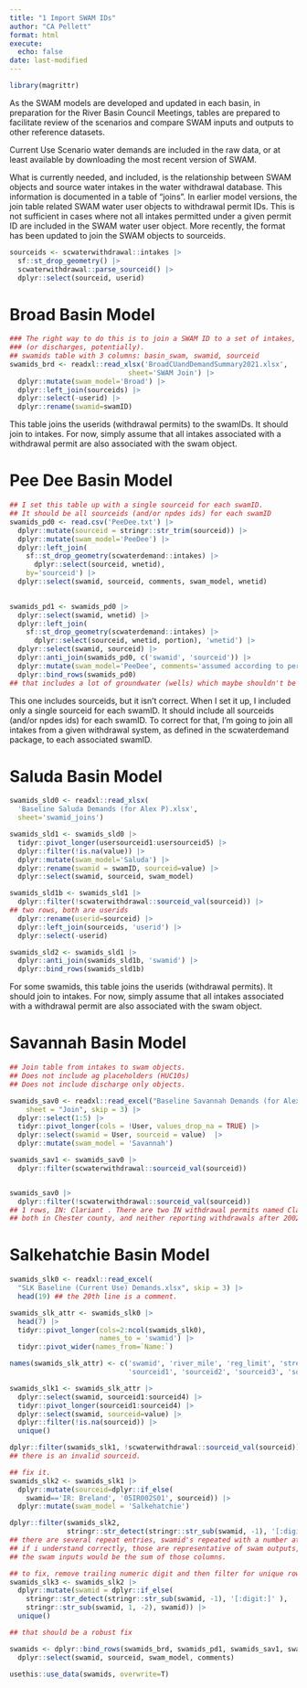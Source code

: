 ```yaml
---
title: "1 Import SWAM IDs"
author: "CA Pellett"
format: html
execute: 
  echo: false
date: last-modified
---
```


```r
library(magrittr)

```
As the SWAM models are developed and updated in each basin, in preparation for the River Basin Council Meetings, tables are prepared to facilitate review of the scenarios and compare SWAM inputs and outputs to other reference datasets.

Current Use Scenario water demands are included in the raw data, or at least available by downloading the most recent version of SWAM. 

What is currently needed, and included, is the relationship between SWAM objects and source water intakes in the water withdrawal database. This information is documented in a table of "joins". In earlier model versions, the join table related SWAM water user objects to withdrawal permit IDs. This is not sufficient in cases where not all intakes permitted under a given permit ID are included in the SWAM water user object. More recently, the format has been updated to join the SWAM objects to sourceids. 


```r
sourceids <- scwaterwithdrawal::intakes |>
  sf::st_drop_geometry() |>
  scwaterwithdrawal::parse_sourceid() |>
  dplyr::select(sourceid, userid)
```

# Broad Basin Model
```r
### The right way to do this is to join a SWAM ID to a set of intakes,
### (or discharges, potentially). 
## swamids table with 3 columns: basin_swam, swamid, sourceid
swamids_brd <- readxl::read_xlsx('BroadCUandDemandSummary2021.xlsx',
                             sheet='SWAM Join') |>
  dplyr::mutate(swam_model='Broad') |>
  dplyr::left_join(sourceids) |>
  dplyr::select(-userid) |>
  dplyr::rename(swamid=swamID)
```
This table joins the userids (withdrawal permits) to the swamIDs. It should join to intakes. For now, simply assume that all intakes associated with a withdrawal permit are also associated with the swam object.

# Pee Dee Basin Model
```r
## I set this table up with a single sourceid for each swamID.
## It should be all sourceids (and/or npdes ids) for each swamID
swamids_pd0 <- read.csv('PeeDee.txt') |>
  dplyr::mutate(sourceid = stringr::str_trim(sourceid)) |>
  dplyr::mutate(swam_model='PeeDee') |>
  dplyr::left_join(
    sf::st_drop_geometry(scwaterdemand::intakes) |>
      dplyr::select(sourceid, wnetid),
    by='sourceid') |>
  dplyr::select(swamid, sourceid, comments, swam_model, wnetid)
  

swamids_pd1 <- swamids_pd0 |>
  dplyr::select(swamid, wnetid) |>
  dplyr::left_join(
    sf::st_drop_geometry(scwaterdemand::intakes) |>
      dplyr::select(sourceid, wnetid, portion), 'wnetid') |>
  dplyr::select(swamid, sourceid) |>
  dplyr::anti_join(swamids_pd0, c('swamid', 'sourceid')) |>
  dplyr::mutate(swam_model='PeeDee', comments='assumed according to permit joins') |>
  dplyr::bind_rows(swamids_pd0)
## that includes a lot of groundwater (wells) which maybe shouldn't be included...

```
This one includes sourceids, but it isn't correct. When I set it up, I included only a single sourceid for each swamID. It should include all sourceids (and/or npdes ids) for each swamID. To correct for that, I'm going to join all intakes from a given withdrawal system, as defined in the scwaterdemand package, to each associated swamID. 


# Saluda Basin Model
```r
swamids_sld0 <- readxl::read_xlsx(
  'Baseline Saluda Demands (for Alex P).xlsx',
  sheet='swamid_joins')

swamids_sld1 <- swamids_sld0 |>
  tidyr::pivot_longer(usersourceid1:usersourceid5) |>
  dplyr::filter(!is.na(value)) |>
  dplyr::mutate(swam_model='Saluda') |>
  dplyr::rename(swamid = swamID, sourceid=value) |>
  dplyr::select(swamid, sourceid, swam_model)

swamids_sld1b <- swamids_sld1 |>
  dplyr::filter(!scwaterwithdrawal::sourceid_val(sourceid)) |>
## two rows, both are userids
  dplyr::rename(userid=sourceid) |>
  dplyr::left_join(sourceids, 'userid') |>
  dplyr::select(-userid)

swamids_sld2 <- swamids_sld1 |>
  dplyr::anti_join(swamids_sld1b, 'swamid') |>
  dplyr::bind_rows(swamids_sld1b)


```

For some swamids, this table joins the userids (withdrawal permits). It should join to intakes. For now, simply assume that all intakes associated with a withdrawal permit are also associated with the swam object.

# Savannah Basin Model
```r
## Join table from intakes to swam objects.
## Does not include ag placeholders (HUC10s)
## Does not include discharge only objects.

swamids_sav0 <- readxl::read_excel("Baseline Savannah Demands (for Alex).xlsx", 
    sheet = "Join", skip = 3) |>
  dplyr::select(1:5) |>
  tidyr::pivot_longer(cols = !User, values_drop_na = TRUE) |>
  dplyr::select(swamid = User, sourceid = value)  |>
  dplyr::mutate(swam_model = 'Savannah')

swamids_sav1 <- swamids_sav0 |>
  dplyr::filter(scwaterwithdrawal::sourceid_val(sourceid))


swamids_sav0 |>
  dplyr::filter(!scwaterwithdrawal::sourceid_val(sourceid))
## 1 rows, IN: Clariant . There are two IN withdrawal permits named Clariant, 
## both in Chester county, and neither reporting withdrawals after 2002...

```

# Salkehatchie Basin Model
```r
swamids_slk0 <- readxl::read_excel(
  "SLK Baseline (Current Use) Demands.xlsx", skip = 3) |>
  head(19) ## the 20th line is a comment.

swamids_slk_attr <- swamids_slk0 |>
  head(7) |>
  tidyr::pivot_longer(cols=2:ncol(swamids_slk0),
                      names_to = 'swamid') |>
  tidyr::pivot_wider(names_from=`Name:`)

names(swamids_slk_attr) <- c('swamid', 'river_mile', 'reg_limit', 'stream', 
                             'sourceid1', 'sourceid2', 'sourceid3', 'sourceid4')

swamids_slk1 <- swamids_slk_attr |>
  dplyr::select(swamid, sourceid1:sourceid4) |>
  tidyr::pivot_longer(sourceid1:sourceid4) |>
  dplyr::select(swamid, sourceid=value) |>
  dplyr::filter(!is.na(sourceid)) |>
  unique()

dplyr::filter(swamids_slk1, !scwaterwithdrawal::sourceid_val(sourceid))
## there is an invalid sourceid.

## fix it.
swamids_slk2 <- swamids_slk1 |>
  dplyr::mutate(sourceid=dplyr::if_else(
    swamid=='IR: Breland', '05IR002S01', sourceid)) |>
  dplyr::mutate(swam_model = 'Salkehatchie')

```

```r
dplyr::filter(swamids_slk2,
              stringr::str_detect(stringr::str_sub(swamid, -1), '[:digit:]' ))
## there are several repeat entries, swamid's repeated with a number at the end.
## if i understand correctly, those are representative of swam outputs, where the demand would be divided.
## the swam inputs would be the sum of those columns.

## to fix, remove trailing numeric digit and then filter for unique rows.
swamids_slk3 <- swamids_slk2 |>
  dplyr::mutate(swamid = dplyr::if_else(
    stringr::str_detect(stringr::str_sub(swamid, -1), '[:digit:]' ),
    stringr::str_sub(swamid, 1, -2), swamid)) |>
  unique()

## that should be a robust fix 
```



```r
swamids <- dplyr::bind_rows(swamids_brd, swamids_pd1, swamids_sav1, swamids_sld2, swamids_slk3) |>
  dplyr::select(swamid, sourceid, swam_model, comments)

```

```r
usethis::use_data(swamids, overwrite=T)

```